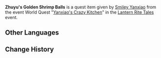{{Item Infobox
|id           = 100738
|image        = <gallery>
Item Golden Shrimp Balls.png
</gallery>
|type         = Quest Items
|description  = This box contains [[Golden Shrimp Balls]] made at [[Wangshu Inn]]. It is well-packaged, and one can feel the care and the chef took in putting this together.
|source1      = Given during [[Yanxiao's Crazy Kitchen]]
}}
'''Zhuyu's Golden Shrimp Balls''' is a quest item given by [[Smiley Yanxiao]] from the event World Quest "[[Yanxiao's Crazy Kitchen]]" in the [[Lantern Rite Tales]] event.

==Other Languages==
{{Other Languages|default_hidden=1
|en      = Zhuyu's Golden Shrimp Balls
|zhs     = 给茱萸的金丝虾球
|zhs_rm  = Gěi Zhūyú de Jīnsī Xiāqiú
|zht     = 給茱萸的金絲蝦球
|zht_rm  = Gěi Zhūyú de Jīnsī Xiāqiú
|ja      = グミに送るエビのポテト包み揚げ
|ja_rm   = Gumi ni Okuru Ebi no Poteto Tsutsumi Age
|ko      = 수유에게 주는 황금 새우볼
|ko_rm   = 
|es      = Albóndigas de camarón dorado para Zhuyu
|fr      = Boulettes de crevettes dorées pour Zhuyu
<!-- |fr_tl   = Golden Shrimp Balls For Zhuyu -->
|ru      = Шарики с креветкой Чжу Юй
<!-- |ru_tl   = Zhuyu's Shrimp Balls -->
|th      = Golden Shrimp Balls สำหรับ Zhuyu
|th_rm   = Golden Shrimp Balls samrap Zhuyu
|vi      = Tôm Viên Tơ Vàng cho Zhuyu
|de      = Zhuyus goldene Garnelenhäppchen
|id      = Golden Shrimp Ball untuk Zhuyu
|pt      = Almôndegas Douradas de Camarão de Zhuyu
}}

==Change History==
{{Change History|1.3}}